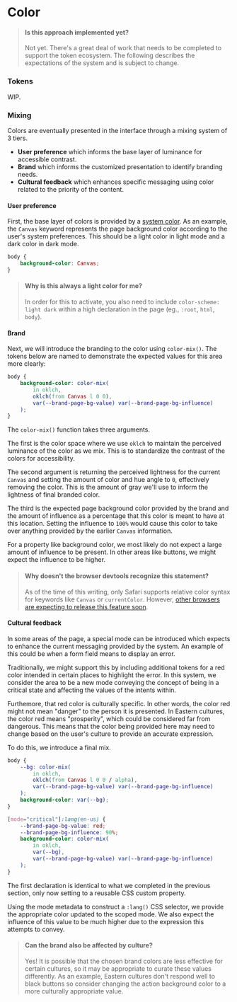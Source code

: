 
<Meta title="Foundations/Color" />

# Color

> #### Is this approach implemented yet?
>
> Not yet. There's a great deal of work that needs to be completed to support the token ecosystem. The following describes the expectations of the system and is subject to change.

### Tokens

WIP.

### Mixing

Colors are eventually presented in the interface through a mixing system of 3 tiers.

- **User preference** which informs the base layer of luminance for accessible contrast.
- **Brand** which informs the customized presentation to identify branding needs.
- **Cultural feedback** which enhances specific messaging using color related to the priority of the content.

#### User preference

First, the base layer of colors is provided by a [system color](https://developer.mozilla.org/en-US/docs/Web/CSS/system-color). As an example, the `Canvas` keyword represents the page background color according to the user's system preferences. This should be a light color in light mode and a dark color in dark mode.

```css
body {
    background-color: Canvas;
}
```

> #### Why is this always a light color for me?
>
> In order for this to activate, you also need to include `color-scheme: light dark` within a high declaration in the page (eg., `:root`, `html`, `body`).

#### Brand

Next, we will introduce the branding to the color using `color-mix()`. The tokens below are named to demonstrate the expected values for this area more clearly:

```css
body {
    background-color: color-mix(
        in oklch,
        oklch(from Canvas l 0 0),
        var(--brand-page-bg-value) var(--brand-page-bg-influence)
    );
}
```

The `color-mix()` function takes three arguments.

The first is the color space where we use `oklch` to maintain the perceived luminance of the color as we mix. This is to standardize the contrast of the colors for accessibility.

The second argument is returning the perceived lightness for the current `Canvas` and setting the amount of color and hue angle to `0`, effectively removing the color. This is the amount of gray we'll use to inform the lightness of final branded color.

The third is the expected page background color provided by the brand and the amount of influence as a percentage that this color is meant to have at this location. Setting the influence to `100%` would cause this color to take over anything provided by the earlier `Canvas` information.

For a property like background color, we most likely do not expect a large amount of influence to be present. In other areas like buttons, we might expect the influence to be higher.

> #### Why doesn't the browser devtools recognize this statement?
>
> As of the time of this writing, only Safari supports relative color syntax for keywords like `Canvas` or `currentColor`. However, [other browsers are expecting to release this feature soon](https://caniuse.com/css-relative-colors).

#### Cultural feedback

In some areas of the page, a special mode can be introduced which expects to enhance the current messaging provided by the system. An example of this could be when a form field means to display an error.

Traditionally, we might support this by including additional tokens for a red color intended in certain places to highlight the error. In this system, we consider the area to be a new mode conveying the concept of being in a critical state and affecting the values of the intents within.

Furthemore, that red color is culturally specific. In other words, the color red might not mean "danger" to the person it is presented. In Eastern cultures, the color red means "prosperity", which could be considered far from dangerous. This means that the color being provided here may need to change based on the user's culture to provide an accurate expression.

To do this, we introduce a final mix.

```css
body {
    --bg: color-mix(
        in oklch,
        oklch(from Canvas l 0 0 / alpha),
        var(--brand-page-bg-value) var(--brand-page-bg-influence)
    );
    background-color: var(--bg);
}

[mode="critical"]:lang(en-us) {
    --brand-page-bg-value: red;
    --brand-page-bg-influence: 90%;
    background-color: color-mix(
        in oklch,
        var(--bg),
        var(--brand-page-bg-value) var(--brand-page-bg-influence)
    );
}
```
The first declaration is identical to what we completed in the previous section, only now setting to a reusable CSS custom property.

Using the mode metadata to construct a `:lang()` CSS selector, we provide the appropriate color updated to the scoped mode. We also expect the influence of this value to be much higher due to the expression this attempts to convey.

> #### Can the brand also be affected by culture?
>
> Yes! It is possible that the chosen brand colors are less effective for certain cultures, so it may be appropriate to curate these values differently. As an example, Eastern cultures don't respond well to black buttons so consider changing the action background color to a more culturally appropriate value.